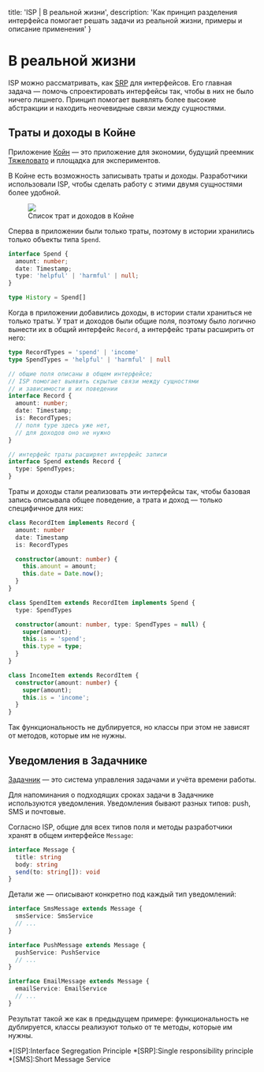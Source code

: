 
  title: 'ISP | В реальной жизни',
  description: 'Как принцип разделения интерфейса помогает решать задачи из реальной жизни, примеры и описание применения'
}


# В реальной жизни

ISP можно рассматривать, как [SRP](/srp) для интерфейсов. Его главная задача — помочь спроектировать интерфейсы так, чтобы в них не было ничего лишнего. Принцип помогает выявлять более высокие абстракции и находить неочевидные связи между сущностями.

## Траты и доходы в Койне

Приложение [Койн](http://www.fuckgrechka.ru/c0in/) — это приложение для экономии, будущий преемник [Тяжеловато](http://fuckgrechka.ru/tzlvt/) и площадка для экспериментов.

В Койне есть возможность записывать траты и доходы. Разработчики использовали ISP, чтобы сделать работу с этими двумя сущностями более удобной.

<Figure>
  <img src='/static/coin.png' />
  <figcaption>Список трат и доходов в Койне</figcaption>
</Figure>

Сперва в приложении были только траты, поэтому в истории хранились только объекты типа `Spend`.

```ts
interface Spend {
  amount: number;
  date: Timestamp;
  type: 'helpful' | 'harmful' | null;
}

type History = Spend[]
```

Когда в приложении добавились доходы, в истории стали храниться не только траты. У трат и доходов были общие поля, поэтому было логично вынести их в общий интерфейс `Record`, а интерфейс траты расширить от него:

```ts
type RecordTypes = 'spend' | 'income'
type SpendTypes = 'helpful' | 'harmful' | null

// общие поля описаны в общем интерфейсе;
// ISP помогает выявить скрытые связи между сущностями
// и зависимости в их поведении
interface Record {
  amount: number;
  date: Timestamp;
  is: RecordTypes;
  // поля type здесь уже нет,
  // для доходов оно не нужно
}

// интерфейс траты расширяет интерфейс записи
interface Spend extends Record {
  type: SpendTypes;
}
```

Траты и доходы стали реализовать эти интерфейсы так, чтобы базовая запись описывала общее поведение, а трата и доход — только специфичное для них:

```ts
class RecordItem implements Record {
  amount: number
  date: Timestamp
  is: RecordTypes

  constructor(amount: number) {
    this.amount = amount;
    this.date = Date.now();
  }
}

class SpendItem extends RecordItem implements Spend {
  type: SpendTypes

  constructor(amount: number, type: SpendTypes = null) {
    super(amount);
    this.is = 'spend';
    this.type = type;
  }
}

class IncomeItem extends RecordItem {
  constructor(amount: number) {
    super(amount);
    this.is = 'income';
  }
}
```

Так функциональность не дублируется, но классы при этом не зависят от методов, которые им не нужны.

## Уведомления в Задачнике

[Задачник](https://bespoyasov.ru/projects/taskman/) — это система управления задачами и учёта времени работы.

Для напоминания о подходящих сроках задачи в Задачнике используются уведомления. Уведомления бывают разных типов: push, SMS и почтовые.

Согласно ISP, общие для всех типов поля и методы разработчики хранят в общем интерфейсе `Message`:

```ts
interface Message {
  title: string
  body: string
  send(to: string[]): void
}
```

Детали же — описывают конкретно под каждый тип уведомлений:

```ts
interface SmsMessage extends Message {
  smsService: SmsService
  // ...
}

interface PushMessage extends Message {
  pushService: PushService
  // ...
}

interface EmailMessage extends Message {
  emailService: EmailService
  // ...
}
```

Результат такой же как в предыдущем примере: функциональность не дублируется, классы реализуют только от те методы, которые им нужны.

*[ISP]:Interface Segregation Principle
*[SRP]:Single responsibility principle
*[SMS]:Short Message Service
